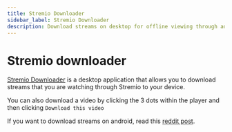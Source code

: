 ```yaml
---
title: Stremio Downloader
sidebar_label: Stremio Downloader
description: Download streams on desktop for offline viewing through addon
---
```


# Stremio downloader

[Stremio Downloader](https://github.com/BurningSands70/stremio-downloader) is a desktop application that allows you to download streams that you are watching through Stremio to your device.

You can also download a video by clicking the 3 dots within the player and then clicking `Download this video`

If you want to download streams on android, read this [reddit post](https://www.reddit.com/r/StremioAddons/comments/ekwj5x/how_to_download_moviesseries_on_android/).
